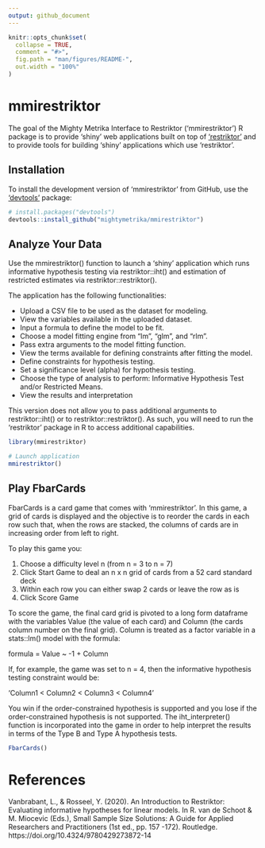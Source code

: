 ```yaml
---
output: github_document
---
```


<!-- README.md is generated from README.Rmd. Please edit that file -->

```r
knitr::opts_chunk$set(
  collapse = TRUE,
  comment = "#>",
  fig.path = "man/figures/README-",
  out.width = "100%"
)
```


# mmirestriktor

<!-- badges: start -->
<!-- badges: end -->

The goal of the Mighty Metrika Interface to Restriktor ('mmirestriktor') R package is to provide 'shiny' web applications built on top of ['restriktor'](https://restriktor.org/) and to provide tools for building 'shiny' applications which use 'restriktor'.


## Installation

To install the development version of 'mmirestriktor' from GitHub, use the ['devtools'](https://devtools.r-lib.org/) package:

```r
# install.packages("devtools")
devtools::install_github("mightymetrika/mmirestriktor")
```


## Analyze Your Data

Use the mmirestriktor() function to launch a 'shiny' application which runs informative hypothesis testing via restriktor::iht() and estimation of restricted estimates via restriktor::restriktor().

The application has the following functionalities:

* Upload a CSV file to be used as the dataset for modeling.
* View the variables available in the uploaded dataset.
* Input a formula to define the model to be fit.
* Choose a model fitting engine from "lm", "glm", and "rlm".
* Pass extra arguments to the model fitting function.
* View the terms available for defining constraints after fitting the model.
* Define constraints for hypothesis testing.
* Set a significance level (alpha) for hypothesis testing.
* Choose the type of analysis to perform: Informative Hypothesis Test and/or Restricted Means.
* View the results and interpretation
  
This version does not allow you to pass additional arguments to restriktor::iht() or to restriktor::restriktor(). As such, you will need to run the 'restriktor' package in R to access additional capabilities.

```r
library(mmirestriktor)

# Launch application
mmirestriktor()
```


## Play FbarCards

FbarCards is a card game that comes with 'mmirestriktor'. In this game, a grid of cards is displayed and the objective is to reorder the cards in each row such that, when the rows are stacked, the columns of cards are in increasing order from left to right. 

To play this game you:

1) Choose a difficulty level n (from n = 3 to n = 7)
2) Click Start Game to deal an n x n grid of cards from a 52 card standard deck
3) Within each row you can either swap 2 cards or leave the row as is
4) Click Score Game

To score the game, the final card grid is pivoted to a long form dataframe with the variables Value (the value of each card) and Column (the cards column number on the final grid). Column is treated as a factor variable in a stats::lm() model with the formula:

formula = Value ~ -1 + Column

If, for example, the game was set to n = 4, then the informative hypothesis testing constraint would be:

'Column1 < Column2 < Column3 < Column4'

You win if the order-constrained hypothesis is supported and you lose if the order-constrained hypothesis is not supported. The iht_interpreter() function is incorporated into the game in order to help interpret the results in terms of the Type B and Type A hypothesis tests.

```r
FbarCards()
```


# References

Vanbrabant, L., & Rosseel, Y. (2020). An Introduction to Restriktor:
Evaluating informative hypotheses for linear models. In R. van de Schoot & M. Miocevic (Eds.), Small Sample Size Solutions: A Guide for Applied Researchers and Practitioners (1st ed., pp. 157 -172). Routledge. https://doi.org/10.4324/9780429273872-14
